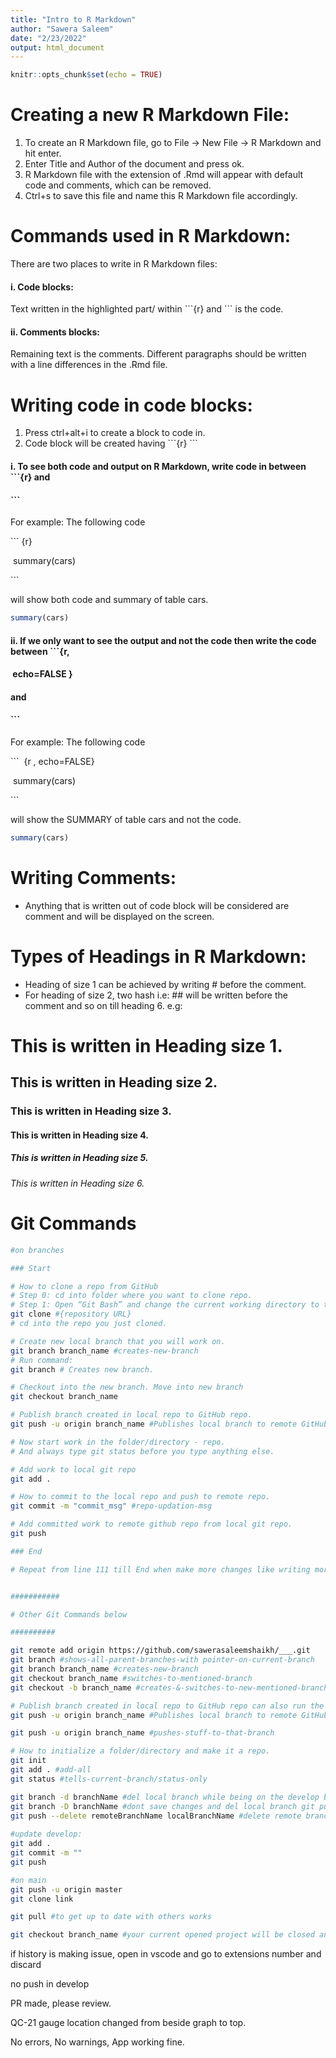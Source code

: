 ---
title: "Intro to R Markdown"
author: "Sawera Saleem"
date: "2/23/2022"
output: html_document
---

```{r setup, include=FALSE}
knitr::opts_chunk$set(echo = TRUE)
```

# Creating a new R Markdown File:
1. To create an R Markdown file, go to File -> New File -> R Markdown and hit enter.
2. Enter Title and Author of the document and press ok.
3. R Markdown file with the extension of .Rmd will appear with default code and comments, which can be removed.
4. Ctrl+s to save this file and name this R Markdown file accordingly.

# Commands used in R Markdown:
There are two places to write in R Markdown files:

#### i. Code blocks:
Text written in the highlighted part/ within \```{r} 
and \``` is the code.

#### ii. Comments blocks:
Remaining text is the comments.
Different paragraphs should be written with a line differences in the .Rmd file.

# Writing code in code blocks:
1. Press ctrl+alt+i to create a block to code in.
2. Code block will be created having \```{r} 
\```

#### i. To see both code and output on R Markdown, write code in between \```{r} and 
#### \``` 
For example:
The following code 

\``` {r} 

\ summary(cars) 

\``` 

will show both code and summary of table cars.

```{r}
summary(cars)
```

#### ii. If we only want to see the output and not the code then write the code between \```{r, 
#### \ echo=FALSE } 
#### and 
#### \```
For example:
The following code 

\```
\ {r , echo=FALSE}

\ summary(cars)

\```

will show the SUMMARY of table cars and not the code.

```{r, echo=FALSE}
summary(cars)
```


# Writing Comments:
* Anything that is written out of code block will be considered are comment and will be displayed on the screen.

# Types of Headings in R Markdown:
* Heading of size 1 can be achieved by writing # before the comment.
* For heading of size 2, two hash i.e: ## will be written before the comment and so on till heading 6. 
e.g: 

# This is written in Heading size 1.
## This is written in Heading size 2.
### This is written in Heading size 3.
#### This is written in Heading size 4.
##### This is written in Heading size 5.
###### This is written in Heading size 6. 

# Git Commands

```{bash eval=FALSE}
#on branches

### Start

# How to clone a repo from GitHub
# Step 0: cd into folder where you want to clone repo.
# Step 1: Open “Git Bash” and change the current working directory to the location where you want the cloned directory.THEN
git clone #{repository URL}
# cd into the repo you just cloned.

# Create new local branch that you will work on. 
git branch branch_name #creates-new-branch
# Run command:
git branch # Creates new branch.

# Checkout into the new branch. Move into new branch
git checkout branch_name

# Publish branch created in local repo to GitHub repo. 
git push -u origin branch_name #Publishes local branch to remote GitHub branch. 

# Now start work in the folder/directory - repo.
# And always type git status before you type anything else. 

# Add work to local git repo
git add .

# How to commit to the local repo and push to remote repo.
git commit -m "commit_msg" #repo-updation-msg

# Add committed work to remote github repo from local git repo.
git push

### End 

# Repeat from line 111 till End when make more changes like writing more code. 


###########

# Other Git Commands below

##########

git remote add origin https://github.com/sawerasaleemshaikh/___.git 
git branch #shows-all-parent-branches-with pointer-on-current-branch
git branch branch_name #creates-new-branch
git checkout branch_name #switches-to-mentioned-branch
git checkout -b branch_name #creates-&-switches-to-new-mentioned-branch,-if-it-already-exists-then-it-resets-it, on local repo

# Publish branch created in local repo to GitHub repo can also run the same command as above. 
git push -u origin branch_name #Publishes local branch to remote GitHub branch. 

git push -u origin branch_name #pushes-stuff-to-that-branch

# How to initialize a folder/directory and make it a repo.
git init
git add . #add-all
git status #tells-current-branch/status-only

git branch -d branchName #del local branch while being on the develop branch
git branch -D branchName #dont save changes and del local branch git push #when u
git push --delete remoteBranchName localBranchName #delete remote branch
 
#update develop: 
git add .
git commit -m ""
git push

#on main
git push -u origin master
git clone link

git pull #to get up to date with others works

git checkout branch_name #your current opened project will be closed and the one you checkedout will be opened

```



if history is making issue, open in vscode and go to extensions number and discard

no push in develop

PR made, please review.

QC-21 gauge location changed from beside graph to top.

No  errors,
No warnings,
App working fine.
